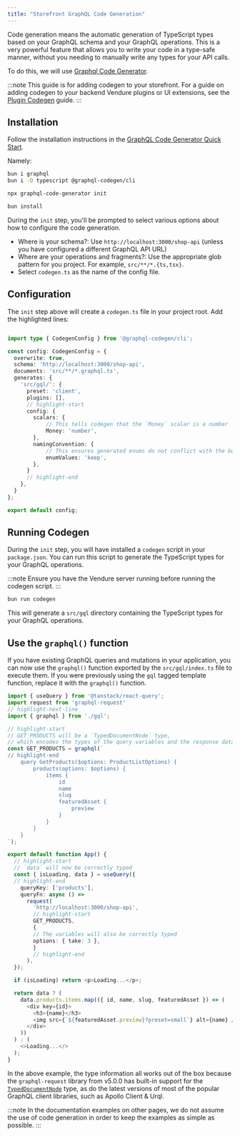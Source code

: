 ```yaml
---
title: "Storefront GraphQL Code Generation"
---
```


Code generation means the automatic generation of TypeScript types based on your GraphQL schema and your GraphQL operations.
This is a very powerful feature that allows you to write your code in a type-safe manner, without you needing to manually
write any types for your API calls.

To do this, we will use [Graphql Code Generator](https://the-guild.dev/graphql/codegen).

:::note
This guide is for adding codegen to your storefront. For a guide on adding codegen to your backend Vendure plugins or UI extensions, see the [Plugin Codegen](/guides/how-to/codegen/) guide.
:::

## Installation

Follow the installation instructions in the [GraphQL Code Generator Quick Start](https://the-guild.dev/graphql/codegen/docs/getting-started/installation).

Namely:

```bash
bun i graphql
bun i -D typescript @graphql-codegen/cli

npx graphql-code-generator init

bun install
```

During the `init` step, you'll be prompted to select various options about how to configure the code generation.

- Where is your schema?: Use `http://localhost:3000/shop-api` (unless you have configured a different GraphQL API URL)
- Where are your operations and fragments?: Use the appropriate glob pattern for you project. For example, `src/**/*.{ts,tsx}`.
- Select `codegen.ts` as the name of the config file.

## Configuration

The `init` step above will create a `codegen.ts` file in your project root. Add the highlighted lines:

```ts title="codegen.ts"

import type { CodegenConfig } from '@graphql-codegen/cli';

const config: CodegenConfig = {
  overwrite: true,
  schema: 'http://localhost:3000/shop-api',
  documents: 'src/**/*.graphql.ts',
  generates: {
    'src/gql/': {
      preset: 'client',
      plugins: [],
      // highlight-start
      config: {
        scalars: {
            // This tells codegen that the `Money` scalar is a number
            Money: 'number',
        },
        namingConvention: {
            // This ensures generated enums do not conflict with the built-in types.
            enumValues: 'keep',
        },
      }
      // highlight-end
    },
  }
};

export default config;
```

## Running Codegen

During the `init` step, you will have installed a `codegen` script in your `package.json`. You can run this script to
generate the TypeScript types for your GraphQL operations.

:::note
Ensure you have the Vendure server running before running the codegen script.
:::

```bash
bun run codegen
```

This will generate a `src/gql` directory containing the TypeScript types for your GraphQL operations.

## Use the `graphql()` function

If you have existing GraphQL queries and mutations in your application, you can now use the `graphql()` function
exported by the `src/gql/index.ts` file to execute them. If you were previously using the `gql` tagged template function,
replace it with the `graphql()` function.

```ts title="src/App.tsx"
import { useQuery } from '@tanstack/react-query';
import request from 'graphql-request'
// highlight-next-line
import { graphql } from './gql';

// highlight-start
// GET_PRODUCTS will be a `TypedDocumentNode` type,
// which encodes the types of the query variables and the response data.
const GET_PRODUCTS = graphql(`
// highlight-end
    query GetProducts($options: ProductListOptions) {
        products(options: $options) {
            items {
                id
                name
                slug
                featuredAsset {
                    preview
                }
            }
        }
    }
`);

export default function App() {
  // highlight-start
  // `data` will now be correctly typed
  const { isLoading, data } = useQuery({
  // highlight-end
    queryKey: ['products'],
    queryFn: async () =>
      request(
        'http://localhost:3000/shop-api',
        // highlight-start
        GET_PRODUCTS,
        {
        // The variables will also be correctly typed
        options: { take: 3 },
        }
        // highlight-end
      ),
  });

  if (isLoading) return <p>Loading...</p>;

  return data ? (
    data.products.items.map(({ id, name, slug, featuredAsset }) => (
      <div key={id}>
        <h3>{name}</h3>
        <img src={`${featuredAsset.preview}?preset=small`} alt={name} />
      </div>
    ))
  ) : (
    <>Loading...</>
  );
}
```

In the above example, the type information all works out of the box because the `graphql-request` library from v5.0.0
has built-in support for the [`TypedDocumentNode`](https://github.com/dotansimha/graphql-typed-document-node) type,
as do the latest versions of most of the popular GraphQL client libraries, such as Apollo Client & Urql.

:::note
In the documentation examples on other pages, we do not assume the use of code generation in order to keep the examples as simple as possible.
:::
